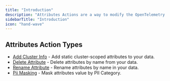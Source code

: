 ```yaml
---
title: "Introduction"
description: "Attributes Actions are a way to modify the OpenTelemetry data recorded by Odigos Sources, before it is exported to your destinations."
sidebarTitle: "Introduction"
icon: "hand-wave"
---
```


## Attributes Action Types

- [Add Cluster Info](/pipeline/actions/attributes/addclusterinfo) - Add static cluster-scoped attributes to your data.
- [Delete Attribute](/pipeline/actions/attributes/deleteattribute) - Delete attributes by name from your data.
- [Rename Attribute](/pipeline/actions/attributes/renameattribute) - Rename attributes by name in your data.
- [Pii Masking](/pipeline/actions/attributes/piimasking) - Mask attributes value by PII Category.

